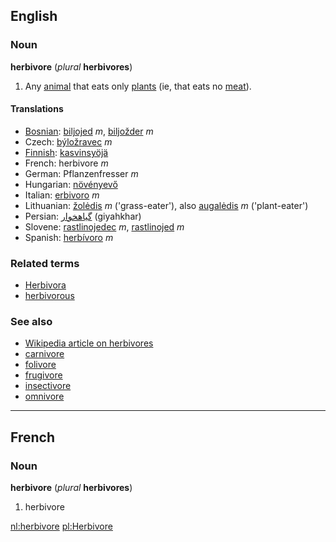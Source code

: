 ==English==
===Noun===
'''herbivore''' (''plural'' '''herbivores''')

#Any [[animal]] that eats only [[plant]]s (ie, that eats no [[meat]]).

====Translations====
*[[Bosnian]]: [[biljojed]] ''m'', [[biljožder]] ''m''
*Czech: [[býložravec]] ''m''
*[[Finnish]]: [[kasvinsyöjä]]
*French: herbivore ''m''
*German: Pflanzenfresser ''m''
*Hungarian: [[növényevő]]
*Italian: [[erbivoro]] ''m''
*Lithuanian: [[žolėdis]] ''m'' ('grass-eater'), also [[augalėdis]] ''m'' ('plant-eater')
*Persian: [[گیاهخوار]] (giyahkhar)
*Slovene: [[rastlinojedec]] ''m'', [[rastlinojed]] ''m''
*Spanish: [[herbívoro]] ''m''

===Related terms===
*[[Herbivora]]
*[[herbivorous]]

===See also===
*[[w:Herbivore|Wikipedia article on herbivores]]
*[[carnivore]]
*[[folivore]]
*[[frugivore]]
*[[insectivore]]
*[[omnivore]]

----
==French==
===Noun===
'''herbivore''' (''plural'' '''herbivores''')

#herbivore

[[nl:herbivore]]
[[pl:Herbivore]]